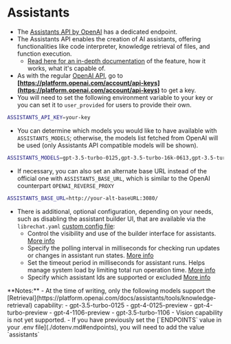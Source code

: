 # Assistants

- The [Assistants API by OpenAI](https://platform.openai.com/docs/assistants/overview) has a dedicated endpoint.
- The Assistants API enables the creation of AI assistants, offering functionalities like code interpreter, knowledge retrieval of files, and function execution.
    - [Read here for an in-depth documentation](https://platform.openai.com/docs/assistants/overview) of the feature, how it works, what it's capable of.
- As with the regular [OpenAI API](/docs/configuration/pre_configured_ai/openai), go to **[https://platform.openai.com/account/api-keys](https://platform.openai.com/account/api-keys)** to get a key.
- You will need to set the following environment variable to your key or you can set it to `user_provided` for users to provide their own.

```bash filename=".env"
ASSISTANTS_API_KEY=your-key
```

- You can determine which models you would like to have available with `ASSISTANTS_MODELS`; otherwise, the models list fetched from OpenAI will be used (only Assistants API compatible models will be shown).

```bash filename=".env"
ASSISTANTS_MODELS=gpt-3.5-turbo-0125,gpt-3.5-turbo-16k-0613,gpt-3.5-turbo-16k,gpt-3.5-turbo,gpt-4,gpt-4-0314,gpt-4-32k-0314,gpt-4-0613,gpt-3.5-turbo-0613,gpt-3.5-turbo-1106,gpt-4-0125-preview,gpt-4-turbo-preview,gpt-4-1106-preview
```

- If necessary, you can also set an alternate base URL instead of the official one with `ASSISTANTS_BASE_URL`, which is similar to the OpenAI counterpart `OPENAI_REVERSE_PROXY`

```bash filename=".env"
ASSISTANTS_BASE_URL=http://your-alt-baseURL:3080/
```

- There is additional, optional configuration, depending on your needs, such as disabling the assistant builder UI, that are available via the `librechat.yaml` [custom config file](/docs/configuration/librechat_yaml/object_structure/assistants_endpoint):
    - Control the visibility and use of the builder interface for assistants. [More info](/docs/configuration/librechat_yaml/object_structure/assistants_endpoint#disablebuilder)
    - Specify the polling interval in milliseconds for checking run updates or changes in assistant run states. [More info](/docs/configuration/librechat_yaml/object_structure/assistants_endpoint#pollintervalms)
    - Set the timeout period in milliseconds for assistant runs. Helps manage system load by limiting total run operation time. [More info](/docs/configuration/librechat_yaml/object_structure/assistants_endpoint#timeoutms)
    - Specify which assistant Ids are supported or excluded [More info](/docs/configuration/librechat_yaml/object_structure/assistants_endpoint#supportedids)


<Callout type="note" title="Notes">
**Notes:**
- At the time of writing, only the following models support the [Retrieval](https://platform.openai.com/docs/assistants/tools/knowledge-retrieval) capability:
    - gpt-3.5-turbo-0125
    - gpt-4-0125-preview
    - gpt-4-turbo-preview
    - gpt-4-1106-preview
    - gpt-3.5-turbo-1106
- Vision capability is not yet supported.
- If you have previously set the [`ENDPOINTS` value in your .env file](./dotenv.md#endpoints), you will need to add the value `assistants`
</Callout>